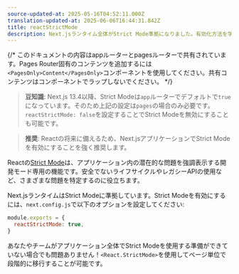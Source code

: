 ```yaml
---
source-updated-at: 2025-05-16T04:52:11.000Z
translation-updated-at: 2025-06-06T16:44:31.842Z
title: reactStrictMode
description: Next.jsランタイム全体がStrict Mode準拠になりました。有効化方法を学びましょう
---
```


{/* このドキュメントの内容はappルーターとpagesルーターで共有されています。Pages Router固有のコンテンツを追加するには`<PagesOnly>Content</PagesOnly>`コンポーネントを使用してください。共有コンテンツはコンポーネントでラップしないでください。 */}

> **豆知識**: Next.js 13.4以降、Strict Modeは`app`ルーターでデフォルトで`true`になっています。そのため上記の設定は`pages`の場合のみ必要です。`reactStrictMode: false`を設定することでStrict Modeを無効にすることも可能です。

> **推奨**: Reactの将来に備えるため、Next.jsアプリケーションでStrict Modeを有効にすることを強く推奨します。

Reactの[Strict Mode](https://react.dev/reference/react/StrictMode)は、アプリケーション内の潜在的な問題を強調表示する開発モード専用の機能です。安全でないライフサイクルやレガシーAPIの使用など、さまざまな問題を特定するのに役立ちます。

Next.jsランタイムはStrict Modeに準拠しています。Strict Modeを有効にするには、`next.config.js`で以下のオプションを設定してください:

```js filename="next.config.js"
module.exports = {
  reactStrictMode: true,
}
```

あなたやチームがアプリケーション全体でStrict Modeを使用する準備ができていない場合でも問題ありません！`<React.StrictMode>`を使用してページ単位で段階的に移行することが可能です。